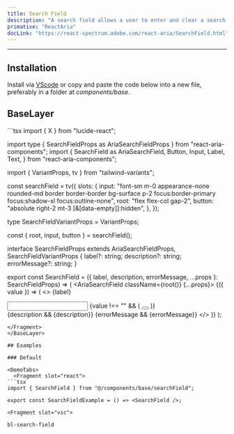 ```yaml
---
title: Search Field
description: "A search field allows a user to enter and clear a search query."
primative: "ReactAria"
docLink: "https://react-spectrum.adobe.com/react-aria/SearchField.html"
---
```

---

<MdxExample>
<SearchField label="Search" client:load/>
</MdxExample>

## Installation

Install via [VScode](/docs/getting-started/vsc) or copy and paste the code below into a new file, preferably in a folder at _components/base_.

## BaseLayer

<BaseLayer>
<Fragment slot="contentSlot">
```tsx
import { X } from "lucide-react";

import type { SearchFieldProps as AriaSearchFieldProps } from "react-aria-components";
import {
  SearchField as AriaSearchField,
  Button,
  Input,
  Label,
  Text,
} from "react-aria-components";

import { VariantProps, tv } from "tailwind-variants";

const searchField = tv({
  slots: {
    input:
      "font-sm m-0 appearance-none rounded-md border border-border bg-surface p-2 focus:border-primary focus:shadow-xl focus:outline-none",
    root: "flex flex-col gap-2",
    button: "absolute right-2 mt-3 [&[data-empty]]:hidden",
  },
});

type SearchFieldVariantProps = VariantProps<typeof searchField>;

const { root, input, button } = searchField();

interface SearchFieldProps
  extends AriaSearchFieldProps,
    SearchFieldVariantProps {
  label?: string;
  description?: string;
  errorMessage?: string;
}

export const SearchField = ({
  label,
  description,
  errorMessage,
  ...props
}: SearchFieldProps) => (
  <AriaSearchField className={root()} {...props}>
    {({ value }) => (
      <>
        <Label>{label}</Label>
        <div className="relative items-center">
          <Input className={input()} />
          {value !== "" && (
            <Button className={button()}>
              <X />
            </Button>
          )}
        </div>
        {description && <Text slot="description">{description}</Text>}
        {errorMessage && <Text slot="errorMessage">{errorMessage}</Text>}
      </>
    )}
  </AriaSearchField>
);

```
</Fragment>
</BaseLayer>

## Examples

### Default 

<DemoTabs>
  <Fragment slot="react">
```tsx
import { SearchField } from "@/components/base/searchField";

export const SearchFieldExample = () => <SearchField />;

```
  </Fragment>

    <Fragment slot="vsc">
```bash
bl-search-field
```
  </Fragment>
</DemoTabs>


